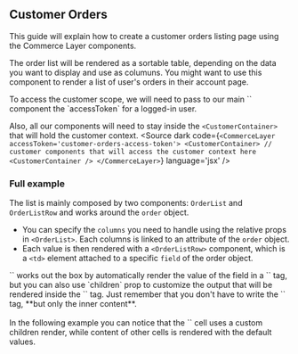 
<Meta of={Stories} />

## Customer Orders
This guide will explain how to create a customer orders listing page using the Commerce Layer components.

The order list will be rendered as a sortable table, depending on the data you want to display and use as columuns.
You might want to use this component to render a list of user's orders in their account page.

<span title="Requirements" type="warning">
To access the customer scope, we will need to pass to our main `<CommerceLayer>` component the `accessToken` for a logged-in user.

Also, all our components will need to stay inside the `<CustomerContainer>` that will hold the customer context.
  <Source dark code={`
<CommerceLayer accessToken='customer-orders-access-token'>
  <CustomerContainer>
    // customer components that will access the customer context here
  <CustomerContainer />
</CommerceLayer>
  `} language='jsx' />
</span>

### Full example
The list is mainly composed by two components: `OrderList` and `OrderListRow` and works around the `order` object.

- You can specify the `columns` you need to handle using the relative props in `<OrderList>`. Each columns is linked to an attribute of the `order` object.
- Each value is then rendered with a `<OrderListRow>` component, which is a `<td>` element attached to a specific `field` of the order object.

<span title="Rendering custom cell value" type="info">
  `<OrderListRow>` works out the box by automatically render the value of the field in a `<td>` tag, 
  but you can also use `children` prop to customize the output that will be rendered inside the `<td>` tag.
  Just remember that you don't have to write the `<td>` tag, **but only the inner content**.
  <br /><br />
  In the following example you can notice that the `<OrderListRow field='number'>` cell uses a custom children render,
  while content of other cells is rendered with the default values.
</span>

<Canvas of={Stories.Default} />
